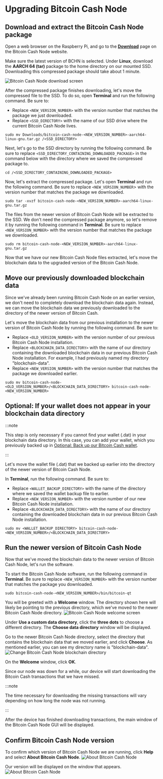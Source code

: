 # Upgrading Bitcoin Cash Node

## Download and extract the Bitcoin Cash Node package

Open a web browser on the Raspberry Pi, and go to the **[Download](https://bitcoincashnode.org/en/download.html)** page on the Bitcoin Cash Node website.

Make sure the latest version of BCHN is selected. Under **Linux**, download the **AARCH 64 (tar)** package to the home directory on our mounted SSD. Downloading this compressed package should take about 1 minute.

![Bitcoin Cash Node download screen](https://github.com/josh-wong/bitcoin-cash-node-on-raspberry-pi/blob/main/docs/assets/screenshots/bitcoin_cash_node_download.png?raw=true)

After the compressed package finishes downloading, let's move the compressed file to the SSD. To do so, open **Terminal** and run the following command. Be sure to:

- Replace `<NEW_VERSION_NUMBER>` with the version number that matches the package we just downloaded.
- Replace `<SSD_DIRECTORY>` with the name of our SSD drive where the current Bitcoin Cash Node lives.

```console
sudo mv Downloads/bitcoin-cash-node-<NEW_VERSION_NUMBER>-aarch64-linux-gnu.tar.gz /<SSD_DIRECTORY>
```

Next, let's go to the SSD directory by running the following command. Be sure to replace `<SSD_DIRECTORY_CONTAINING_DOWNLOADED_PACKAGE>` in the command below with the directory where we saved the compressed package to.

 ```console
 cd /<SSD_DIRECTORY_CONTAINING_DOWNLOADED_PACKAGE>
 ```

Now, let's extract the compressed package. Let's open **Terminal** and run the following command. Be sure to replace `<NEW_VERSION_NUMBER`> with the version number that matches the package we downloaded.

```console
sudo tar -xvzf bitcoin-cash-node-<NEW_VERSION_NUMBER>-aarch64-linux-gnu.tar.gz
```

The files from the newer version of Bitcoin Cash Node will be extracted to the SSD. We don't need the compressed package anymore, so let's remove it by running the following command in **Terminal**. Be sure to replace `<NEW_VERSION_NUMBER>` with the version number that matches the package we downloaded.

```console
sudo rm bitcoin-cash-node-<NEW_VERSION_NUMBER>-aarch64-linux-gnu.tar.gz
```

Now that we have our new Bitcoin Cash Node files extracted, let's move the blockchain data to the upgraded version of the Bitcoin Cash Node.

## Move our previously downloaded blockchain data

Since we've already been running Bitcoin Cash Node on an earlier version, we don't need to completely download the blockchain data again. Instead, we can move the blockchain data we previously downloaded to the directory of the newer version of Bitcoin Cash.

Let's move the blockchain data from our previous installation to the newer version of Bitcoin Cash Node by running the following command. Be sure to:

- Replace `<OLD_VERSION_NUMBER>` with the version number of our previous Bitcoin Cash Node installation.
- Replace `<BLOCKCHAIN_DATA_DIRECTORY>` with the name of our directory containing the downloaded blockchain data in our previous Bitcoin Cash Node installation. For example, I had previously named my directory "blockchain-data".
- Replace `<NEW_VERSION_NUMBER>` with the version number that matches the package we downloaded earlier.

```console
sudo mv bitcoin-cash-node-<OLD_VERSION_NUMBER>/<BLOCKCHAIN_DATA_DIRECTORY> bitcoin-cash-node-<NEW_VERSION_NUMBER>
```

## Optional: If your wallet does not appear in your blockchain data directory

:::note

This step is only necessary if you cannot find your wallet (.dat) in your blockchain data directory. In this case, you can add your wallet, which you previously backed up in [Optional: Back up our Bitcoin Cash wallet](../01_preparation/#optional-back-up-our-bitcoin-cash-wallet).

:::

Let's move the wallet file (.dat) that we backed up earlier into the directory of the newer version of Bitcoin Cash Node.

In **Terminal**, run the following command. Be sure to:

- Replace `<WALLET_BACKUP_DIRECTORY>` with the name of the directory where we saved the wallet backup file to earlier.
- Replace `<NEW_VERSION_NUMBER>` with the version number of our new Bitcoin Cash Node installation.
- Replace `<BLOCKCHAIN_DATA_DIRECTORY>` with the name of our directory containing the downloaded blockchain data in our previous Bitcoin Cash Node installation.

```console
sudo mv <WALLET_BACKUP_DIRECTORY> bitcoin-cash-node-<NEW_VERSION_NUMBER>/<BLOCKCHAIN_DATA_DIRECTORY>
```

## Run the newer version of Bitcoin Cash Node

Now that we've moved the blockchain data to the newer version of Bitcoin Cash Node, let's run the software. 

To start the Bitcoin Cash Node software, run the following command in **Terminal**. Be sure to replace `<NEW_VERSION_NUMBER>` with the version number that matches the package you downloaded.

```console
sudo bitcoin-cash-node-<NEW_VERSION_NUMBER>/bin/bitcoin-qt
```

You will be greeted with a **Welcome** window. The directory shown here will likely be pointing to the previous directory, which we've moved to the newer Bitcoin Cash Node directory.
![Bitcoin Cash Node welcome screen](https://github.com/josh-wong/bitcoin-cash-node-on-raspberry-pi/blob/main/docs/assets/screenshots/upgrade_bitcoin_cash_node_welcome.png?raw=true)

Under **Use a custom data directory**, click the **three dots** to choose a different directory. The **Choose data directory** window will be displayed.

Go to the newer Bitcoin Cash Node directory, select the directory that contains the blockchain data that we moved earlier, and click **Choose**. As mentioned earlier, you can see my directory name is "blockchain-data".
![Change Bitcoin Cash Node blockchain directory](https://github.com/josh-wong/bitcoin-cash-node-on-raspberry-pi/blob/main/docs/assets/screenshots/upgrade_bitcoin_cash_node_welcome_change_directory.png?raw=true)

On the **Welcome** window, click **OK**.

Since our node was down for a while, our device will start downloading the Bitcoin Cash transactions that we have missed.

:::note

The time necessary for downloading the missing transactions will vary depending on how long the node was not running.

:::

After the device has finished downloading transactions, the main window of the Bitcoin Cash Node GUI will be displayed.

## Confirm Bitcoin Cash Node version

To confirm which version of Bitcoin Cash Node we are running, click **Help** and select **About Bitcoin Cash Node**.
![About Bitcoin Cash Node](https://github.com/josh-wong/bitcoin-cash-node-on-raspberry-pi/blob/main/docs/assets/screenshots/upgrade_bitcoin_cash_node_help_about.png?raw=true)

Our version will be displayed on the window that appears.
![About Bitcoin Cash Node](https://github.com/josh-wong/bitcoin-cash-node-on-raspberry-pi/blob/main/docs/assets/screenshots/upgrade_bitcoin_cash_node_about.png?raw=true)
